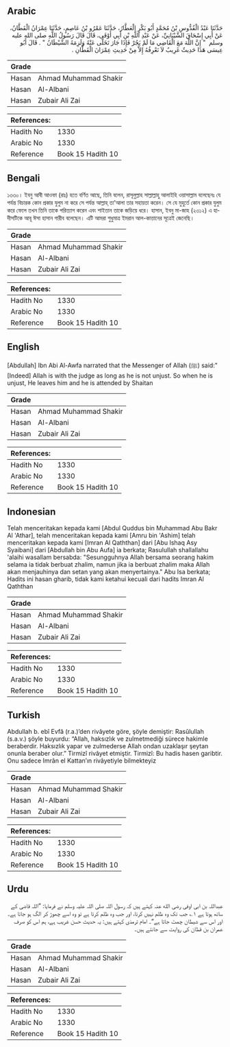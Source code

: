 ## Arabic


<div dir="rtl" lang="ar" style={{fontSize:'larger',backgroundColor:'#f8f9fa',padding:20}}>
حَدَّثَنَا عَبْدُ الْقُدُّوسِ بْنُ مُحَمَّدٍ أَبُو بَكْرٍ الْعَطَّارُ، حَدَّثَنَا عَمْرُو بْنُ عَاصِمٍ، حَدَّثَنَا عِمْرَانُ الْقَطَّانُ، عَنْ أَبِي إِسْحَاقَ الشَّيْبَانِيِّ، عَنْ عَبْدِ اللَّهِ بْنِ أَبِي أَوْفَى، قَالَ قَالَ رَسُولُ اللَّهِ صلى الله عليه وسلم ‏ "‏ إِنَّ اللَّهَ مَعَ الْقَاضِي مَا لَمْ يَجُرْ فَإِذَا جَارَ تَخَلَّى عَنْهُ وَلَزِمَهُ الشَّيْطَانُ ‏"‏ ‏.‏ قَالَ أَبُو عِيسَى هَذَا حَدِيثٌ غَرِيبٌ لاَ نَعْرِفُهُ إِلاَّ مِنْ حَدِيثِ عِمْرَانَ الْقَطَّانِ ‏.‏
</div>
<div style={{backgroundColor:'#f8f9fa',padding:20, marginBottom: 10}}><table> <thead> <tr> <th>Grade</th> <th></th> </tr> </thead> <tbody> <tr><td>Hasan</td><td>Ahmad Muhammad Shakir</td></tr><tr><td>Hasan</td><td>Al-Albani</td></tr><tr><td>Hasan</td><td>Zubair Ali Zai</td></tr></tbody></table><table> <thead> <tr> <th>References:</th> <th></th> </tr> </thead> <tbody><tr><td>Hadith No</td><td>1330</td></tr><tr><td>Arabic No</td><td>1330</td></tr><tr><td>Reference</td><td>Book 15 Hadith 10</td></tr></tbody></table></div>

## Bengali


<div dir="ltr" lang="bn" style={{fontSize:'larger',backgroundColor:'#f8f9fa',padding:20}}>
১৩৩০। ইবনু আবী আওফা (রাঃ) হতে বর্ণিত আছে, তিনি বলেন, রাসূলুল্লাহ সাল্লাল্লাহু আলাইহি ওয়াসাল্লাম বলেছেনঃ যে পর্যন্ত বিচারক কোন প্রকার যুলুম না করে সে পর্যন্ত আল্লাহ্ তা'আলা তার সহায়তা করেন। সে যে মুহুর্তে কোন প্রকার যুলুম করে ফেলে তখন তিনি তাকে পরিত্যাগ করেন এবং শাইতান তাকে জড়িয়ে ধরে। হাসান, ইবনু মা-জাহ (২৩১২) এ হাদীসটিকে আবূ ঈসা হাসান গারীব বলেছেন। এটি আমরা শুধুমাত্র ইমরান আল-কাত্তানের সূত্রেই জেনেছি।
</div>
<div style={{backgroundColor:'#f8f9fa',padding:20, marginBottom: 10}}><table> <thead> <tr> <th>Grade</th> <th></th> </tr> </thead> <tbody> <tr><td>Hasan</td><td>Ahmad Muhammad Shakir</td></tr><tr><td>Hasan</td><td>Al-Albani</td></tr><tr><td>Hasan</td><td>Zubair Ali Zai</td></tr></tbody></table><table> <thead> <tr> <th>References:</th> <th></th> </tr> </thead> <tbody><tr><td>Hadith No</td><td>1330</td></tr><tr><td>Arabic No</td><td>1330</td></tr><tr><td>Reference</td><td>Book 15 Hadith 10</td></tr></tbody></table></div>

## English


<div dir="ltr" lang="en" style={{fontSize:'larger',backgroundColor:'#f8f9fa',padding:20}}>
[Abdullah] Ibn Abi Al-Awfa narrated that the Messenger of Allah (ﷺ) said:"[Indeed] Allah is with the judge as long as he is not unjust. So when he is unjust, He leaves him and he is attended by Shaitan
</div>
<div style={{backgroundColor:'#f8f9fa',padding:20, marginBottom: 10}}><table> <thead> <tr> <th>Grade</th> <th></th> </tr> </thead> <tbody> <tr><td>Hasan</td><td>Ahmad Muhammad Shakir</td></tr><tr><td>Hasan</td><td>Al-Albani</td></tr><tr><td>Hasan</td><td>Zubair Ali Zai</td></tr></tbody></table><table> <thead> <tr> <th>References:</th> <th></th> </tr> </thead> <tbody><tr><td>Hadith No</td><td>1330</td></tr><tr><td>Arabic No</td><td>1330</td></tr><tr><td>Reference</td><td>Book 15 Hadith 10</td></tr></tbody></table></div>

## Indonesian


<div dir="ltr" lang="id" style={{fontSize:'larger',backgroundColor:'#f8f9fa',padding:20}}>
Telah menceritakan kepada kami [Abdul Quddus bin Muhammad Abu Bakr Al 'Athar], telah menceritakan kepada kami [Amru bin 'Ashim] telah menceritakan kepada kami [Imran Al Qaththan] dari [Abu Ishaq Asy Syaibani] dari [Abdullah bin Abu Aufa] ia berkata; Rasulullah shallallahu 'alaihi wasallam bersabda: "Sesungguhnya Allah bersama seorang hakim selama ia tidak berbuat zhalim, namun jika ia berbuat zhalim maka Allah akan menjauhinya dan setan yang akan menyertainya." Abu Isa berkata; Hadits ini hasan gharib, tidak kami ketahui kecuali dari hadits Imran Al Qaththan
</div>
<div style={{backgroundColor:'#f8f9fa',padding:20, marginBottom: 10}}><table> <thead> <tr> <th>Grade</th> <th></th> </tr> </thead> <tbody> <tr><td>Hasan</td><td>Ahmad Muhammad Shakir</td></tr><tr><td>Hasan</td><td>Al-Albani</td></tr><tr><td>Hasan</td><td>Zubair Ali Zai</td></tr></tbody></table><table> <thead> <tr> <th>References:</th> <th></th> </tr> </thead> <tbody><tr><td>Hadith No</td><td>1330</td></tr><tr><td>Arabic No</td><td>1330</td></tr><tr><td>Reference</td><td>Book 15 Hadith 10</td></tr></tbody></table></div>

## Turkish


<div dir="ltr" lang="tr" style={{fontSize:'larger',backgroundColor:'#f8f9fa',padding:20}}>
Abdullah b. ebî Evfâ (r.a.)’den rivâyete göre, şöyle demiştir: Rasûlullah (s.a.v.) şöyle buyurdu: “Allah, haksızlık ve zulmetmediği sürece hakimle beraberdir. Haksızlık yapar ve zulmederse Allah ondan uzaklaşır şeytan onunla beraber olur.” Tirmizî rivâyet etmiştir. Tirmizî: Bu hadis hasen garibtir. Onu sadece Imrân el Kattan’ın rivâyetiyle bilmekteyiz
</div>
<div style={{backgroundColor:'#f8f9fa',padding:20, marginBottom: 10}}><table> <thead> <tr> <th>Grade</th> <th></th> </tr> </thead> <tbody> <tr><td>Hasan</td><td>Ahmad Muhammad Shakir</td></tr><tr><td>Hasan</td><td>Al-Albani</td></tr><tr><td>Hasan</td><td>Zubair Ali Zai</td></tr></tbody></table><table> <thead> <tr> <th>References:</th> <th></th> </tr> </thead> <tbody><tr><td>Hadith No</td><td>1330</td></tr><tr><td>Arabic No</td><td>1330</td></tr><tr><td>Reference</td><td>Book 15 Hadith 10</td></tr></tbody></table></div>

## Urdu


<div dir="rtl" lang="ur" style={{fontSize:'larger',backgroundColor:'#f8f9fa',padding:20}}>
عبداللہ بن ابی اوفی رضی الله عنہ کہتے ہیں کہ رسول اللہ صلی اللہ علیہ وسلم نے فرمایا: ”اللہ قاضی کے ساتھ ہوتا ہے ۱؎ جب تک وہ ظلم نہیں کرتا، اور جب وہ ظلم کرتا ہے تو وہ اسے چھوڑ کر الگ ہو جاتا ہے۔ اور اس سے شیطان چمٹ جاتا ہے“۔ امام ترمذی کہتے ہیں: یہ حدیث حسن غریب ہے، ہم اس کو صرف عمران بن قطان کی روایت سے جانتے ہیں۔
</div>
<div style={{backgroundColor:'#f8f9fa',padding:20, marginBottom: 10}}><table> <thead> <tr> <th>Grade</th> <th></th> </tr> </thead> <tbody> <tr><td>Hasan</td><td>Ahmad Muhammad Shakir</td></tr><tr><td>Hasan</td><td>Al-Albani</td></tr><tr><td>Hasan</td><td>Zubair Ali Zai</td></tr></tbody></table><table> <thead> <tr> <th>References:</th> <th></th> </tr> </thead> <tbody><tr><td>Hadith No</td><td>1330</td></tr><tr><td>Arabic No</td><td>1330</td></tr><tr><td>Reference</td><td>Book 15 Hadith 10</td></tr></tbody></table></div>
